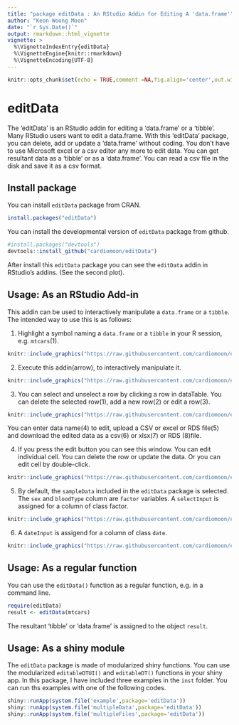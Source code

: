 ```yaml
---
title: "package editData : An RStudio Addin for Editing A 'data.frame'"
author: "Keon-Woong Moon"
date: "`r Sys.Date()`"
output: rmarkdown::html_vignette
vignette: >
  %\VignetteIndexEntry{editData}
  %\VignetteEngine{knitr::rmarkdown}
  %\VignetteEncoding{UTF-8}
---
```


```r
knitr::opts_chunk$set(echo = TRUE,comment =NA,fig.align='center',out.width="70%")
```

# editData


The 'editData' is an RStudio addin for editing a 'data.frame' or a 'tibble'. Many RStudio users want to edit a data.frame. With this 'editData' package, you can delete, add or update a 'data.frame' without coding. You don't have to use Microsoft excel or a csv editor any more to edit data. You can get resultant data as a 'tibble' or as a 'data.frame'. You can read a csv file in the disk and save it as a csv format.

## Install package

You can install `editData` package from CRAN.
```r
install.packages("editData")
```

You can install the developmental version of `editData` package from github.

```r
#install.packages("devtools")
devtools::install_github("cardiomoon/editData")
```

After install this `editData` package you can see the `editData` addin in RStudio's addins. (See the second plot).

## Usage: As an RStudio Add-in


This addin can be used to interactively manipulate a `data.frame` or a `tibble`. The intended way to use this is as follows:

1. Highlight a symbol naming a `data.frame` or a `tibble` in your R session, e.g. `mtcars`(1).

```r
knitr::include_graphics("https://raw.githubusercontent.com/cardiomoon/editData/master/man/figures/1.png")
```

2. Execute this addin(arrow), to interactively manipulate it.

```r
knitr::include_graphics("https://raw.githubusercontent.com/cardiomoon/editData/master/man/figures/2.png")
```

3. You can select and unselect a row by clicking a row in dataTable. You can delete the selected row(1), add a new row(2) or edit a row(3). 

```r
knitr::include_graphics("https://raw.githubusercontent.com/cardiomoon/editData/master/man/figures/3.png")
```

You can enter data name(4) to edit, upload a CSV or excel or RDS file(5) and download the edited data as a csv(6) or xlsx(7) or RDS (8)file.


4. If you press the edit button you can see this window. You can edit individual cell. You can delete the row or update the data. Or you can edit cell by double-click.

```r
knitr::include_graphics("https://raw.githubusercontent.com/cardiomoon/editData/master/man/figures/4.png")
```

5. By default, the `sampleData` included in the `editData` package is selected. The `sex` and `bloodType` column are `factor` variables. A `selectInput` is assigned for a column of class factor.

```r
knitr::include_graphics("https://raw.githubusercontent.com/cardiomoon/editData/master/man/figures/5.png")
```

6. A `dateInput` is assigend for a column of class `date`.

```r
knitr::include_graphics("https://raw.githubusercontent.com/cardiomoon/editData/master/man/figures/6.png")
```



## Usage: As a regular function

You can use the `editData()` function as a regular function, e.g. in a command line.

```r
require(editData)
result <- editData(mtcars)
```

The resultant 'tibble' or 'data.frame' is assigned to the object `result`.


## Usage: As a shiny module

The `editData` package is made of modularized shiny functions. You can use the modularized `editableDTUI()` and `editableDT()` functions in your shiny app. In this package, I have included three examples in the `inst` folder. You can run ths examples with one of the following codes.

```r
shiny::runApp(system.file('example',package='editData'))
shiny::runApp(system.file('multipleData',package='editData'))
shiny::runApp(system.file('multipleFiles',package='editData'))
```
